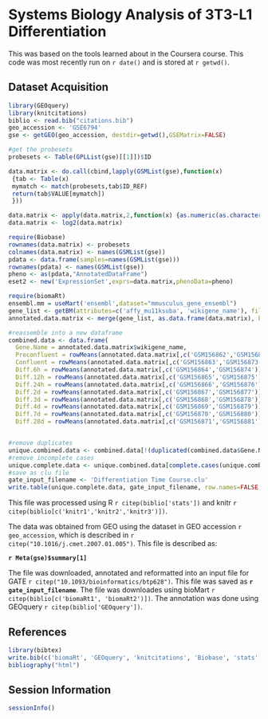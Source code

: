 Systems Biology Analysis of 3T3-L1 Differentiation
========================================================

This was based on the tools learned about in the Coursera course.  This code was most recently run on `r date()` and is stored at `r getwd()`.  

Dataset Acquisition
--------------------

```r
library(GEOquery)
library(knitcitations)
biblio <- read.bib("citations.bib")
geo_accession <- 'GSE6794'
gse <- getGEO(geo_accession, destdir=getwd(),GSEMatrix=FALSE)

#get the probesets
probesets <- Table(GPLList(gse)[[1]])$ID

data.matrix <- do.call(cbind,lapply(GSMList(gse),function(x)
 {tab <- Table(x)
 mymatch <- match(probesets,tab$ID_REF)
 return(tab$VALUE[mymatch])
 }))

data.matrix <- apply(data.matrix,2,function(x) {as.numeric(as.character(x))})
data.matrix <- log2(data.matrix)

require(Biobase)
rownames(data.matrix) <- probesets
colnames(data.matrix) <- names(GSMList(gse))
pdata <- data.frame(samples=names(GSMList(gse)))
rownames(pdata) <- names(GSMList(gse))
pheno <- as(pdata,"AnnotatedDataFrame")
eset2 <- new('ExpressionSet',exprs=data.matrix,phenoData=pheno)

require(biomaRt)
ensembl.mm = useMart('ensembl',dataset="mmusculus_gene_ensembl")
gene_list <- getBM(attributes=c('affy_mu11ksuba', 'wikigene_name'), filters = 'affy_mu11ksuba', values = probesets, mart = ensembl.mm)
annotated.data.matrix <- merge(gene_list, as.data.frame(data.matrix), by.x='affy_mu11ksuba', by.y=0)

#reassemble into a new dataframe
combined.data <- data.frame(
  Gene.Name = annotated.data.matrix$wikigene_name,
  Preconfluent = rowMeans(annotated.data.matrix[,c('GSM156862','GSM156872')], na.rm=T),
  Confluent = rowMeans(annotated.data.matrix[,c('GSM156863','GSM156873')], na.rm=T),
  Diff.6h = rowMeans(annotated.data.matrix[,c('GSM156864','GSM156874')], na.rm=T),
  Diff.12h = rowMeans(annotated.data.matrix[,c('GSM156865','GSM156875')], na.rm=T),
  Diff.24h = rowMeans(annotated.data.matrix[,c('GSM156866','GSM156876')], na.rm=T),
  Diff.2d = rowMeans(annotated.data.matrix[,c('GSM156867','GSM156877')], na.rm=T), 
  Diff.3d = rowMeans(annotated.data.matrix[,c('GSM156868','GSM156878')], na.rm=T),
  Diff.4d = rowMeans(annotated.data.matrix[,c('GSM156869','GSM156879')], na.rm=T),
  Diff.7d = rowMeans(annotated.data.matrix[,c('GSM156870','GSM156880')], na.rm=T),
  Diff.28d = rowMeans(annotated.data.matrix[,c('GSM156871','GSM156881')], na.rm=T)   )


#remove duplicates
unique.combined.data <- combined.data[!(duplicated(combined.data$Gene.Name)),]
#remove incomplete cases
unique.complete.data <- unique.combined.data[complete.cases(unique.combined.data),]
#save as clu file
gate_input_filename <- 'Differentiation Time Course.clu'
write.table(unique.complete.data, gate_input_filename, row.names=FALSE,col.names=FALSE, sep=",", quote=F)
```
This file was processed using R `r citep(biblio['stats'])` and knitr `r citep(biblio[c('knitr1','knitr2','knitr3')])`.


The data was obtained from GEO using the dataset in GEO accession `r geo_accession`, which is described in `r citep("10.1016/j.cmet.2007.01.005")`.  This file is described as:

**`r Meta(gse)$summary[1]`**

The file was downloaded, annotated and reformatted into an input file for GATE `r citep("10.1093/bioinformatics/btp628")`.  This file was saved as **`r gate_input_filename`**.  The file was downloades using bioMart `r citep(biblio[c('biomaRt1', 'biomaRt2')])`.  The annotation was done using GEOquery `r citep(biblio['GEOquery'])`.


References
-----------

```r
library(bibtex)
write.bib(c('biomaRt', 'GEOquery', 'knitcitations', 'Biobase', 'stats', 'knitr'), file="citations.bib")
bibliography("html")
```

Session Information
---------------------


```r
sessionInfo()
```
